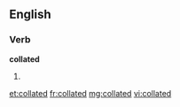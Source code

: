 ==English==

===Verb===
'''collated'''

# {{past of|[[collate]]}}

[[et:collated]]
[[fr:collated]]
[[mg:collated]]
[[vi:collated]]